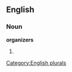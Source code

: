 
==English==

===Noun===
'''organizers'''

# {{plural of|[[organizer]]}}

[[Category:English plurals]]
